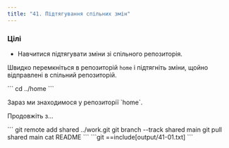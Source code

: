 ```yaml
---
title: "41. Підтягування спільних змін"
---
```


### Цілі

- Навчитися підтягувати зміни зі спільного репозиторія.

Швидко перемкніться в репозиторій `home` і підтягніть зміни, щойно відправлені в спільний репозиторій.

<Run>
```
cd ../home
```
</Run>

<p className="highlight">Зараз ми знаходимося у репозиторії `home`.</p>

Продовжіть з...

<Run>
```
git remote add shared ../work.git
git branch --track shared main
git pull shared main
cat README
```
</Run>

<Output>
```git
==include[output/41-01.txt]
```
</Output>